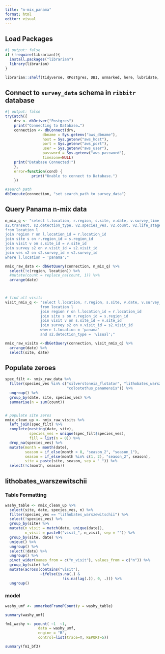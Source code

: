 ```yaml
---
title: "n-mix_panama"
format: html
editor: visual
---
```


## Load Packages

```r
#| output: false
if (!require(librarian)){
  install.packages("librarian")
  library(librarian)
}

librarian::shelf(tidyverse, RPostgres, DBI, unmarked, here, lubridate, kableExtra, GGally, MuMIn, AHMbook, AICcmodavg)

```

## Connect to `survey_data` schema in `ribbitr` database
```r
#| output: false
tryCatch({
    drv <- dbDriver("Postgres")
    print("Connecting to Database…")
    connection <- dbConnect(drv,
                 dbname = Sys.getenv("aws_dbname"),
                 host = Sys.getenv("aws_host"),
                 port = Sys.getenv("aws_port"),
                 user = Sys.getenv("aws_user"),
                 password = Sys.getenv("aws_password"),
                 timezone=NULL)
    print("Database Connected!")
    },
    error=function(cond) {
            print("Unable to connect to Database.")
    })

#search path
dbExecute(connection, "set search_path to survey_data")

```

## Query Panama n-mix data
```r

n_mix_q <- "select l.location, r.region, s.site, v.date, v.survey_time,
s2.transect, s2.detection_type, v2.species_ves, v2.count, v2.life_stage
from location l
join region r on l.location_id = r.location_id 
join site s on r.region_id = s.region_id 
join visit v on s.site_id = v.site_id 
join survey s2 on v.visit_id = s2.visit_id 
join ves v2 on s2.survey_id = v2.survey_id
where l.location = 'panama';"

nmix_raw_data <- dbGetQuery(connection, n_mix_q) %>% 
  select(!c(region, location)) %>%
  #mutate(count = replace_na(count, 1)) %>% 
  arrange(date) 
  


# find all visits
visit_nmix_q <- "select l.location, r.region, s.site, v.date, v.survey_time, s2.detection_type, s2.observer
                from location l
                join region r on l.location_id = r.location_id
                join site s on r.region_id = s.region_id 
                join visit v on s.site_id = v.site_id 
                join survey s2 on v.visit_id = s2.visit_id
                where l.location = 'panama'
                and s2.detection_type = 'visual';"

nmix_raw_visits <-dbGetQuery(connection, visit_nmix_q) %>% 
  arrange(date) %>% 
  select(site, date)

```

## Populate zeroes
```r

spec_filt <- nmix_raw_data %>% 
  filter(species_ves %in% c("silverstoneia_flotator", "lithobates_warszewitschii", 
                            "colostethus_panamensis")) %>% 
  ungroup() %>% 
  group_by(date, site, species_ves) %>% 
  summarise(n = sum(count))


# populate site zeros
nmix_clean_up <- nmix_raw_visits %>% 
  left_join(spec_filt) %>%
  complete(nesting(date, site),
           species_ves = unique(spec_filt$species_ves),
           fill = list(n = 0)) %>% 
  drop_na(species_ves) %>% 
  mutate(month = month(date),
         season = if_else(month > 8, "season_2", "season_1"),
         season = if_else(month %in% c(1, 2), "season_2", season),
         site = paste(site, season, sep = "_")) %>% 
  select(!c(month, season))

```


## lithobates_warszewitschii
### Table Formatting
```r

washy_table <- nmix_clean_up %>% 
  select(site, date, species_ves, n) %>% 
  filter(species_ves == "lithobates_warszewitschii") %>% 
  select(!species_ves) %>% 
  group_by(site) %>% 
  mutate(n_visit = match(date, unique(date)),
         n_visit = paste0("visit_", n_visit, sep = "")) %>% 
  group_by(site, date) %>% 
  unique() %>% 
  ungroup() %>% 
  select(!date) %>% 
  ungroup() %>%
  pivot_wider(names_from = c("n_visit"), values_from = c("n")) %>% 
  group_by(site) %>% 
  mutate(across(contains("visit"), 
                ~ifelse(is.na(.) &
                          !is.na(lag(.)), 0, .))) %>% 
  ungroup()


```


### model
```r

washy_umf <- unmarkedFramePCount(y = washy_table)

summary(washy_umf)

fm1_washy <- pcount( ~1  ~1, 
               data = washy_umf, 
               engine = "R",
               control=list(trace=T, REPORT=5))

summary(fm1_bf3)

```

